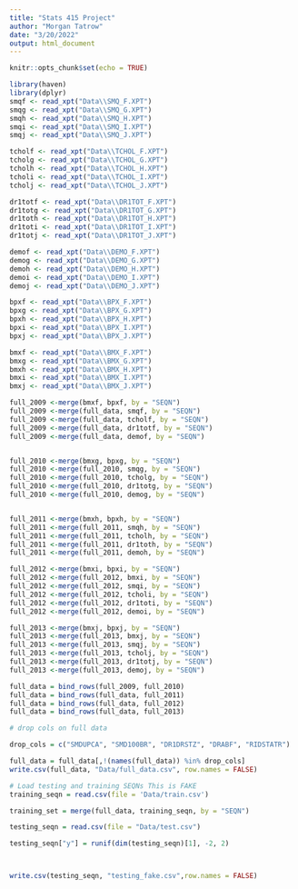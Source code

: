 ```yaml
---
title: "Stats 415 Project"
author: "Morgan Tatrow"
date: "3/20/2022"
output: html_document
---
```


```r
knitr::opts_chunk$set(echo = TRUE)
```
```r
library(haven)
library(dplyr)
smqf <- read_xpt("Data\\SMQ_F.XPT")
smqg <- read_xpt("Data\\SMQ_G.XPT")
smqh <- read_xpt("Data\\SMQ_H.XPT")
smqi <- read_xpt("Data\\SMQ_I.XPT")
smqj <- read_xpt("Data\\SMQ_J.XPT")

tcholf <- read_xpt("Data\\TCHOL_F.XPT")
tcholg <- read_xpt("Data\\TCHOL_G.XPT")
tcholh <- read_xpt("Data\\TCHOL_H.XPT")
tcholi <- read_xpt("Data\\TCHOL_I.XPT")
tcholj <- read_xpt("Data\\TCHOL_J.XPT")

dr1totf <- read_xpt("Data\\DR1TOT_F.XPT")
dr1totg <- read_xpt("Data\\DR1TOT_G.XPT")
dr1toth <- read_xpt("Data\\DR1TOT_H.XPT")
dr1toti <- read_xpt("Data\\DR1TOT_I.XPT")
dr1totj <- read_xpt("Data\\DR1TOT_J.XPT")

demof <- read_xpt("Data\\DEMO_F.XPT")
demog <- read_xpt("Data\\DEMO_G.XPT")
demoh <- read_xpt("Data\\DEMO_H.XPT")
demoi <- read_xpt("Data\\DEMO_I.XPT")
demoj <- read_xpt("Data\\DEMO_J.XPT")

bpxf <- read_xpt("Data\\BPX_F.XPT")
bpxg <- read_xpt("Data\\BPX_G.XPT")
bpxh <- read_xpt("Data\\BPX_H.XPT")
bpxi <- read_xpt("Data\\BPX_I.XPT")
bpxj <- read_xpt("Data\\BPX_J.XPT")

bmxf <- read_xpt("Data\\BMX_F.XPT")
bmxg <- read_xpt("Data\\BMX_G.XPT")
bmxh <- read_xpt("Data\\BMX_H.XPT")
bmxi <- read_xpt("Data\\BMX_I.XPT")
bmxj <- read_xpt("Data\\BMX_J.XPT")
```
```r
full_2009 <-merge(bmxf, bpxf, by = "SEQN")
full_2009 <-merge(full_data, smqf, by = "SEQN")
full_2009 <-merge(full_data, tcholf, by = "SEQN")
full_2009 <-merge(full_data, dr1totf, by = "SEQN")
full_2009 <-merge(full_data, demof, by = "SEQN")


full_2010 <-merge(bmxg, bpxg, by = "SEQN")
full_2010 <-merge(full_2010, smqg, by = "SEQN")
full_2010 <-merge(full_2010, tcholg, by = "SEQN")
full_2010 <-merge(full_2010, dr1totg, by = "SEQN")
full_2010 <-merge(full_2010, demog, by = "SEQN")


full_2011 <-merge(bmxh, bpxh, by = "SEQN")
full_2011 <-merge(full_2011, smqh, by = "SEQN")
full_2011 <-merge(full_2011, tcholh, by = "SEQN")
full_2011 <-merge(full_2011, dr1toth, by = "SEQN")
full_2011 <-merge(full_2011, demoh, by = "SEQN")

full_2012 <-merge(bmxi, bpxi, by = "SEQN")
full_2012 <-merge(full_2012, bmxi, by = "SEQN")
full_2012 <-merge(full_2012, smqi, by = "SEQN")
full_2012 <-merge(full_2012, tcholi, by = "SEQN")
full_2012 <-merge(full_2012, dr1toti, by = "SEQN")
full_2012 <-merge(full_2012, demoi, by = "SEQN")

full_2013 <-merge(bmxj, bpxj, by = "SEQN")
full_2013 <-merge(full_2013, bmxj, by = "SEQN")
full_2013 <-merge(full_2013, smqj, by = "SEQN")
full_2013 <-merge(full_2013, tcholj, by = "SEQN")
full_2013 <-merge(full_2013, dr1totj, by = "SEQN")
full_2013 <-merge(full_2013, demoj, by = "SEQN")

full_data = bind_rows(full_2009, full_2010)
full_data = bind_rows(full_data, full_2011)
full_data = bind_rows(full_data, full_2012)
full_data = bind_rows(full_data, full_2013)
```

```r
# drop cols on full data

drop_cols = c("SMDUPCA", "SMD100BR", "DR1DRSTZ", "DRABF", "RIDSTATR")

full_data = full_data[,!(names(full_data)) %in% drop_cols]
write.csv(full_data, "Data/full_data.csv", row.names = FALSE)
```

```r
# Load testing and training SEQNs This is FAKE
training_seqn = read.csv(file = 'Data/train.csv')

training_set = merge(full_data, training_seqn, by = "SEQN")

testing_seqn = read.csv(file = "Data/test.csv")

testing_seqn["y"] = runif(dim(testing_seqn)[1], -2, 2)



write.csv(testing_seqn, "testing_fake.csv",row.names = FALSE)
```